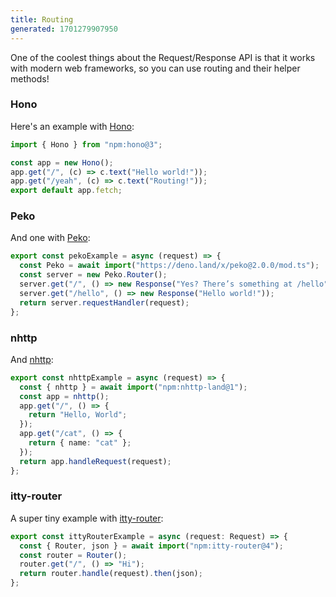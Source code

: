 ```yaml
---
title: Routing
generated: 1701279907950
---
```


One of the coolest things about the Request/Response API is that it works with modern web frameworks, so you can use routing and their helper methods!

### Hono

Here's an example with [Hono](https://hono.dev/):

```ts val
import { Hono } from "npm:hono@3";

const app = new Hono();
app.get("/", (c) => c.text("Hello world!"));
app.get("/yeah", (c) => c.text("Routing!"));
export default app.fetch;
```

### Peko

And one with [Peko](https://peko.deno.dev/):

```ts val
export const pekoExample = async (request) => {
  const Peko = await import("https://deno.land/x/peko@2.0.0/mod.ts");
  const server = new Peko.Router();
  server.get("/", () => new Response("Yes? There’s something at /hello"));
  server.get("/hello", () => new Response("Hello world!"));
  return server.requestHandler(request);
};
```

### nhttp

And [nhttp](https://github.com/nhttp/nhttp):

```ts val
export const nhttpExample = async (request) => {
  const { nhttp } = await import("npm:nhttp-land@1");
  const app = nhttp();
  app.get("/", () => {
    return "Hello, World";
  });
  app.get("/cat", () => {
    return { name: "cat" };
  });
  return app.handleRequest(request);
};
```

### itty-router

A super tiny example with [itty-router](https://itty.dev/itty-router):


```ts val
export const ittyRouterExample = async (request: Request) => {
  const { Router, json } = await import("npm:itty-router@4");
  const router = Router();
  router.get("/", () => "Hi");
  return router.handle(request).then(json);
};
```
